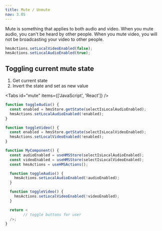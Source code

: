 ```yaml
---
title: Mute / Unmute
nav: 3.05
---
```


Mute is something that applies to both audio and video. When you mute audio, you can't be heard by other people. When you mute video, you will not be broadcasting your video to other people.

```js
hmsActions.setLocalVideoEnabled(false);
hmsActions.setLocalAudioEnabled(true);
```

## Toggling current mute state

1. Get current state
2. Invert the state and set as new value

<Tabs id="mute" items={['JavaScript', 'React']} />

<Tab id='mute-0'>

```js
function toggleAudio() {
  const enabled = hmsStore.getState(selectIsLocalAudioEnabled);
  hmsActions.setLocalAudioEnabled(!enabled);
}

function toggleVideo() {
  const enabled = hmsStore.getState(selectIsLocalVideoEnabled);
  hmsActions.setLocalVideoEnabled(!enabled);
}
```

</Tab>

<Tab id='mute-1'>

```jsx
function MyComponent() {
  const audioEnabled = useHMSStore(selectIsLocalAudioEnabled);
  const videoEnabled = useHMSStore(selectIsLocalVideoEnabled);
  const hmsActions = useHMSActions();

  function toggleAudio() {
    hmsActions.setLocalAudioEnabled(!audioEnabled);
  }

  function toggleVideo() {
    hmsActions.setLocalVideoEnabled(!videoEnabled);
  }

  return <
        // toggle buttons for user
  />;
}
```
</Tab>

